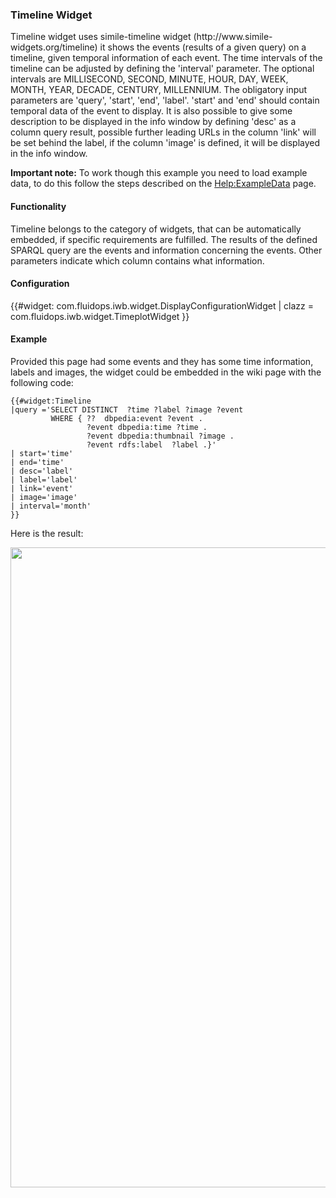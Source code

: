 === Timeline Widget ===

Timeline widget uses simile-timeline widget (http://www.simile-widgets.org/timeline) it shows the events (results of a given query) on a timeline, given temporal information of each event. The time intervals of the timeline can be adjusted by defining the 'interval' parameter. The optional intervals are MILLISECOND, SECOND, MINUTE, HOUR, DAY, WEEK, MONTH, YEAR, DECADE, CENTURY, MILLENNIUM. The obligatory input parameters are 'query', 'start', 'end', 'label'. 'start' and 'end' should contain temporal data of the event to display. It is also possible to give some description to be displayed in the info window by defining 'desc' as a column query result,
possible further leading URLs in the column 'link' will be set behind the label, if the column 'image' is defined, it will be displayed in the info window.

'''Important note:''' To work though this example you need to load example data, to do this follow the steps described on the [[ Help:ExampleData | Help:ExampleData]] page.


==== Functionality ====

Timeline belongs to the category of widgets, that can be automatically embedded, if specific requirements are fulfilled. The results of the defined SPARQL query are the events and information concerning the events. Other parameters indicate which column contains what information.

==== Configuration ====
{{#widget: com.fluidops.iwb.widget.DisplayConfigurationWidget
| clazz = com.fluidops.iwb.widget.TimeplotWidget
}}

====Example====
Provided this page had some events and they has some time information, labels and images, the widget could be embedded in the wiki page with the following code:
<source>
{{#widget:Timeline
|query ='SELECT DISTINCT  ?time ?label ?image ?event
         WHERE { ??  dbpedia:event ?event .
                 ?event dbpedia:time ?time .
                 ?event dbpedia:thumbnail ?image . 
                 ?event rdfs:label  ?label .}'
| start='time'
| end='time'	
| desc='label'
| label='label'
| link='event'
| image='image'
| interval='month'
}}
</source>
Here is the result:

<img src="../images/help/Timeline.PNG" width="1024px" />

